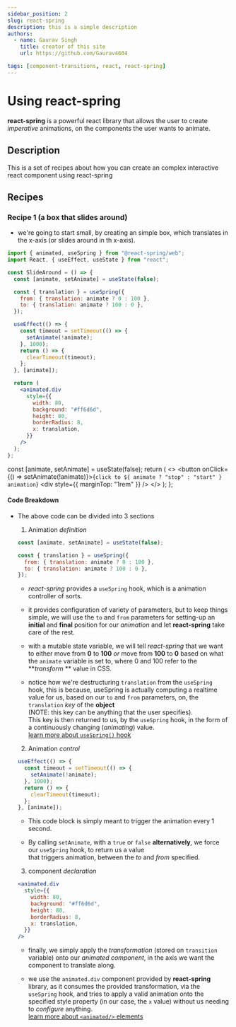 ```yaml
---
sidebar_position: 2
slug: react-spring
description: this is a simple description
authors:
  - name: Gaurav Singh
    title: creator of this site
    url: https://github.com/Gaurav4604

tags: [component-transitions, react, react-spring]
---
```


# Using react-spring

**react-spring** is a powerful react library that allows the user to create
_imperative_ animations, on the components the user wants to animate.

## Description

This is a set of recipes about how you can create an complex interactive react component using react-spring <br/>

## Recipes

### Recipe 1 (a box that slides around)

- we're going to start small, by creating an simple box, which translates in the x-axis (or slides around in th x-axis).


```jsx
import { animated, useSpring } from "@react-spring/web";
import React, { useEffect, useState } from "react";

const SlideAround = () => {
  const [animate, setAnimate] = useState(false);

  const { translation } = useSpring({
    from: { translation: animate ? 0 : 100 },
    to: { translation: animate ? 100 : 0 },
  });

  useEffect(() => {
    const timeout = setTimeout(() => {
      setAnimate(!animate);
    }, 1000);
    return () => {
      clearTimeout(timeout);
    };
  }, [animate]);

  return (
    <animated.div
      style={{
        width: 80,
        background: "#ff6d6d",
        height: 80,
        borderRadius: 8,
        x: translation,
      }}
    />
  );
};
```

  const [animate, setAnimate] = useState(false);
  return (
    <>
      <button onClick={() => setAnimate(!animate)}>{`click to ${
        animate ? "stop" : "start"
      } animation`}</button>
      <div style={{ marginTop: "1rem" }} />
      <SlideAround preview={animate} />
    </>
  );
};

<SimpleSlideAnimationController />

<div style={{ marginTop: "1rem" }} />

#### Code Breakdown

- The above code can be divided into 3 sections

  1. Animation _definition_

  ```jsx
  const [animate, setAnimate] = useState(false);

  const { translation } = useSpring({
    from: { translation: animate ? 0 : 100 },
    to: { translation: animate ? 100 : 0 },
  });
  ```

  - _react-spring_ provides a `useSpring` hook, which is a animation controller of sorts.

  - it provides configuration of variety of parameters, but to keep things simple,
    we will use the `to` and `from` parameters for setting-up an **initial** and **final**
    position for our _animation_ and let **react-spring** take care of the rest.

  - with a mutable state variable, we will tell _react-spring_ that we want to either move from **0** to **100**
    _or_ move from **100** to **0** based on what the `animate` variable is set to, where 0 and 100 refer to the **_transform_ ** value in CSS.

  - notice how we're destructuring `translation` from the `useSpring` hook, this is because,
    useSpring is actually computing a realtime value for us, based on our `to` and `from` parameters,
    on, the `translation` _key_ of the **object** <br/>
    (NOTE: this key can be anything that the user specifies). <br/> This key is then returned to us, by the `useSpring` hook, in the form
    of a continuously changing (_animating_) value. <br/>
    [learn more about `useSpring()` hook](https://www.react-spring.dev/docs/components/use-spring)

  2. Animation _control_

  ```jsx
  useEffect(() => {
    const timeout = setTimeout(() => {
      setAnimate(!animate);
    }, 1000);
    return () => {
      clearTimeout(timeout);
    };
  }, [animate]);
  ```

  - This code block is simply meant to trigger the animation every 1 second.

  - By calling `setAnimate`, with a `true` or `false` **alternatively**, we force our `useSpring` hook, to return us a value <br/>
    that triggers animation, between the _to_ and _from_ specified.

  3. component _declaration_

  ```jsx
  <animated.div
    style={{
      width: 80,
      background: "#ff6d6d",
      height: 80,
      borderRadius: 8,
      x: translation,
    }}
  />
  ```

  - finally, we simply apply the _transformation_ (stored on `transition` variable) onto our _animated component_, in the axis we want the component to translate along.

  - we use the `animated.div` component provided by **react-spring** library, as it consumes the provided transformation,
    via the `useSpring` hook, and tries to apply a valid animation onto
    the specified style property (in our case, the `x` value) without us needing to _configure_ anything. <br/>
    [learn more about `<animated/>` elements](https://www.react-spring.dev/docs/concepts/animated-elements)

